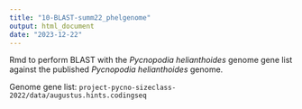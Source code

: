 ```yaml
---
title: "10-BLAST-summ22_phelgenome"
output: html_document
date: "2023-12-22"
---
```

Rmd to perform BLAST with the _Pycnopodia helianthoides_ genome gene list against the published _Pycnopodia helianthoides_ genome. 

Genome gene list: `project-pycno-sizeclass-2022/data/augustus.hints.codingseq`



